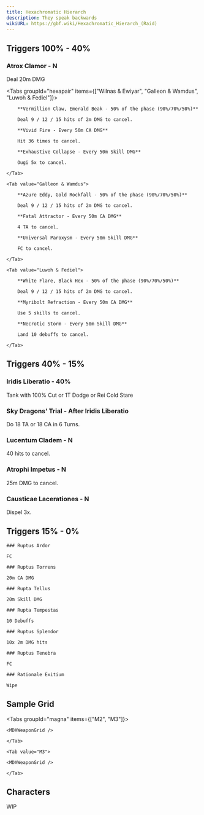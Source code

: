 ```yaml
---
title: Hexachromatic Hierarch
description: They speak backwards
wikiURL: https://gbf.wiki/Hexachromatic_Hierarch_(Raid)
---
```



## Triggers 100% - 40%

### Atrox Clamor - N

Deal 20m DMG

<Tabs groupId="hexapair" items={["Wilnas & Ewiyar", "Galleon & Wamdus", "Luwoh & Fediel"]}>
	<Tab value="Wilnas & Ewiyar">

    	**Vermillion Claw, Emerald Beak - 50% of the phase (90%/70%/50%)**

    	Deal 9 / 12 / 15 hits of 2m DMG to cancel.

    	**Vivid Fire - Every 50m CA DMG**

    	Hit 36 times to cancel.

    	**Exhaustive Collapse - Every 50m Skill DMG**

    	Ougi 5x to cancel.

    </Tab>

    <Tab value="Galleon & Wamdus">

    	**Azure Eddy, Gold Rockfall - 50% of the phase (90%/70%/50%)**

    	Deal 9 / 12 / 15 hits of 2m DMG to cancel.

    	**Fatal Attractor - Every 50m CA DMG**

    	4 TA to cancel.

    	**Universal Paroxysm - Every 50m Skill DMG**

    	FC to cancel.

    </Tab>

    <Tab value="Luwoh & Fediel">

    	**White Flare, Black Hex - 50% of the phase (90%/70%/50%)**

    	Deal 9 / 12 / 15 hits of 2m DMG to cancel.

    	**Myribolt Refraction - Every 50m CA DMG**

    	Use 5 skills to cancel.

    	**Necrotic Storm - Every 50m Skill DMG**

    	Land 10 debuffs to cancel.

    </Tab>

</Tabs>

## Triggers 40% - 15%

### Iridis Liberatio - 40%

Tank with 100% Cut or 1T Dodge or Rei Cold Stare

### Sky Dragons' Trial - After Iridis Liberatio

Do 18 TA or 18 CA in 6 Turns.

### Lucentum Cladem - N

40 hits to cancel.

### Atrophi Impetus - N

25m DMG to cancel.

### Causticae Lacerationes - N

Dispel 3x.

## Triggers 15% - 0%

<Steps>
<Step>

    ### Ruptus Ardor

    FC

</Step>

<Step>

    ### Ruptus Torrens

    20m CA DMG

</Step>

<Step>

    ### Rupta Tellus

    20m Skill DMG

</Step>

<Step>

    ### Rupta Tempestas

    10 Debuffs

</Step>

<Step>

    ### Ruptus Splendor

    10x 2m DMG hits

</Step>

<Step>

    ### Ruptus Tenebra

    FC

</Step>

<Step>

    ### Rationale Exitium

    Wipe

</Step>
</Steps>

## Sample Grid

<Tabs groupId="magna" items={["M2", "M3"]}>
	<Tab value="M2">

    <MDXWeaponGrid />

    </Tab>

    <Tab value="M3">

    <MDXWeaponGrid />

    </Tab>

</Tabs>

## Characters

WIP
